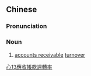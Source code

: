 {{also|应收帐款周转率}}
==Chinese==
{{zh-forms|s=应收帐款周转率|type=43}}

===Pronunciation===
{{zh-pron
|m=yīngshōuzhàngkuǎn zhōuzhuǎnlǜ
|cat=n
}}

===Noun===
{{zh-noun}}
# [[accounts receivable]] [[turnover]]

[[Category:zh:Business|心13應收帳款週轉率]]